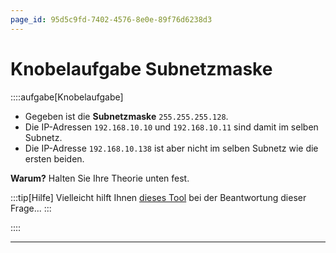 ```yaml
---
page_id: 95d5c9fd-7402-4576-8e0e-89f76d6238d3
---
```




# Knobelaufgabe Subnetzmaske
::::aufgabe[Knobelaufgabe]
<TaskState id='8e78b473-bf93-450f-86c7-a2aee1f03725' />
- Gegeben ist die **Subnetzmaske** `255.255.255.128`.
- Die IP-Adressen `192.168.10.10` und `192.168.10.11` sind damit im selben Subnetz.
- Die IP-Adresse `192.168.10.138` ist aber nicht im selben Subnetz wie die ersten beiden.

**Warum?** Halten Sie Ihre Theorie unten fest.

:::tip[Hilfe]
Vielleicht hilft Ihnen [dieses Tool](https://oinf.ch/interactive/ips-und-netzmaske/) bei der Beantwortung dieser Frage...
:::

<QuillV2 id='28add00b-83a4-46a8-87a5-4413474984c7' />
::::

---